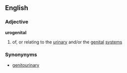 ==English==
===Adjective===
'''urogenital'''
#{{medicine}} of, or relating to the [[urinary]] and/or the [[genital]] [[system]]s
===Synonynyms===
*[[genitourinary]]